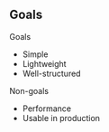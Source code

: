 ## Goals

Goals

- Simple
- Lightweight
- Well-structured

Non-goals

- Performance
- Usable in production
